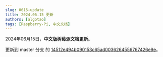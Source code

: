 ```yaml
---
slug: 0615-update
title: 2024.06.15 更新
authors: [algotao]
tags: [Raspberry-Pi, 中文文档]
---
```


2024年06月15日，**中文版树莓派文档更新**。

更新到 master 分支 的 [14512e494b090153c65ad0036264556767426e9e](https://github.com/raspberrypi/documentation/commit/14512e494b090153c65ad0036264556767426e9e)。
